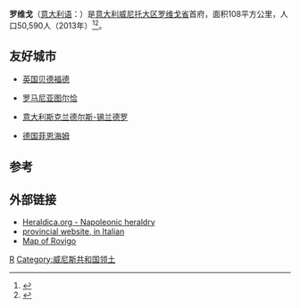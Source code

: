 {{Infobox Italian comune
| name                = 罗维戈<BR>Rovigo
| official_name       = Città di Rovigo
| native_name         = 
| image_skyline       = 
| imagesize           = 
| image_alt           = 
| image_caption       = 
| image_shield        =
| shield_alt          = 
| image_map           = 
| map_alt             = 
| map_caption         = 
| pushpin_label_position = 
| pushpin_map_alt     = 
| latd  = 45 |latm  = 4 |lats  = 13 |latNS  = N
| longd = 11 |longm = 47 |longs = 26  |longEW = E
| coordinates_type    = type:city
| coordinates_display =  
| coordinates_footnotes = 
| region              = [[威尼託大區|威尼託大區]]
| province            = [[羅維戈省|羅維戈省]] (RO)
| frazioni            = 
| mayor_party         = 
| mayor               = 
| area_footnotes      = 
| area_total_km2      = 108,81
| population_footnotes = <ref>Population data from [[National_Institute_of_Statistics_(Italy)|Istat]]</ref>
| population_total    = 50590
| population_as_of    = 2013年7月
| pop_density_footnotes = 
| population_demonym  = 
| elevation_footnotes = 
| elevation_m         = 7
| twin1               = 
| twin1_country       = 
| saint               = [[St._Bellinus_of_Padua|St. Bellinus of Padua]]
| day                 = 11月26日
| postal_code         = 45100
| area_code           = 0425
| website             = {{official website|http://www.comune.rovigo.it}}
| footnotes           = 
}}
'''罗维戈'''（[[意大利语|意大利语]]：'''{{lang|it|Rovigo}}'''）是[[意大利|意大利]][[威尼托大区|威尼托大区]][[罗维戈省|罗维戈省]]首府，面积108平方公里，人口50,590人（2013年）<ref>{{Cite web|url=http://www.comuni-italiani.it/029/lista.html|title=Elenco Comuni Provincia di Rovigo - Veneto|accessdate=2017-08-26|work=www.comuni-italiani.it|archive-date=2017-08-19|archive-url=https://web.archive.org/web/20170819142003/http://www.comuni-italiani.it/029/lista.html|dead-url=no}}</ref><ref>{{Cite web|url=http://www.tuttitalia.it/veneto/provincia-di-rovigo/50-comuni/popolazione/|title=Comuni della Provincia di Rovigo per popolazione|accessdate=2017-08-26|work=Tuttitalia.it|language=it|archive-date=2017-08-26|archive-url=https://web.archive.org/web/20170826234233/http://www.tuttitalia.it/veneto/provincia-di-rovigo/50-comuni/popolazione/|dead-url=no}}</ref>。

== 友好城市 ==
* {{flagicon|United Kingdom}}[[英国|英国]][[贝德福德|贝德福德]]
* {{flagicon|Romania}}[[罗马尼亚|罗马尼亚]][[图尔恰|图尔恰]]
* {{flagicon|Italy}}[[意大利|意大利]][[斯克兰德尔斯-锡兰德罗|斯克兰德尔斯-锡兰德罗]]
* {{flagicon|Germany}}[[德国|德国]][[菲恩海姆|菲恩海姆]]

==参考==
{{reflist}}

== 外部链接 ==
* [http://www.heraldica.org/topics/france/napoleon.htm#duches Heraldica.org - Napoleonic heraldry] {{Wayback|url=http://www.heraldica.org/topics/france/napoleon.htm#duches |date=20061205063311 }}
* [https://web.archive.org/web/20060506171424/http://www.virtualveneto.it/pagine_html/RO/Rovigo_provincia.htm provincial website, in Italian] 
* [https://web.archive.org/web/20061221082715/http://mappe.regioneveneto.net/node/5 Map of Rovigo]

{{Authority control}}
{{Italy-geo-stub}}
{{Province of Rovigo}}

[[Category:罗维戈省市镇|R]]
[[Category:威尼斯共和国领土|Category:威尼斯共和国领土]]
